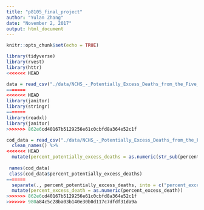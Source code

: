```yaml
---
title: "p8105_final_project"
author: "Yulan Zhang"
date: "November 2, 2017"
output: html_document
---
```


```r
knitr::opts_chunk$set(echo = TRUE)
```

```r
library(tidyverse)
library(rvest)
library(httr)
<<<<<<< HEAD
```

```r
data = read_csv("./data/NCHS_-_Potentially_Excess_Deaths_from_the_Five_Leading_Causes_of_Death.csv")
=======
<<<<<<< HEAD
library(janitor)
library(stringr)
=======
library(readxl)
library(janitor)
>>>>>>> 862e6cd40167b5129256e61c0cbfd8a364e52c1f
```

```r
cod_data = read_csv("./data/NCHS_-_Potentially_Excess_Deaths_from_the_Five_Leading_Causes_of_Death.csv") %>%
  clean_names() %>%
<<<<<<< HEAD
  mutate(percent_potentially_excess_deaths = as.numeric(str_sub(percent_potentially_excess_deaths, 1,-2)))
  
 names(cod_data) 
 class(cod_data$percent_potentially_excess_deaths)
=======
  separate(., percent_potentially_excess_deaths, into = c("percent_excess_death"), sep = "%") %>%
  mutate(percent_excess_death = as.numeric(percent_excess_death))
>>>>>>> 862e6cd40167b5129256e61c0cbfd8a364e52c1f
>>>>>>> 980a84c5c28ba03b140e30b0d117c7dfdf31da9a
```
